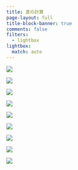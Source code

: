 ```yaml
---
title: 差の計算
page-layout: full
title-block-banner: true
comments: false
filters:
  - lightbox
lightbox:
  match: auto
---
```


::: {layout-ncol=3}
![](slides/slides073.jpg){group="slides"}

![](slides/slides074.jpg){group="slides"}

![](slides/slides075.jpg){group="slides"}

![](slides/slides076.jpg){group="slides"}

![](slides/slides077.jpg){group="slides"}

![](slides/slides078.jpg){group="slides"}

![](slides/slides079.jpg){group="slides"}

![](slides/slides080.jpg){group="slides"}

![](slides/slides081.jpg){group="slides"}
:::
